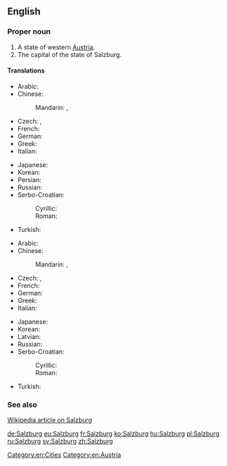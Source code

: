==English==

===Proper noun===
{{wikipedia}}
{{en-proper noun}}

# A state of western [[Austria]].
# The capital of the state of Salzburg.

====Translations====
{{trans-top|state}}
* Arabic: {{t-|ar|سالزبورغ|m|tr=sālzbūrġ|sc=Arab}}
* Chinese:
*: Mandarin: {{t|zh|薩爾茲堡|sc=Hani}}, {{t|zh|萨尔茲堡|tr=Sà'ěrzībǎo|sc=Hani}}
* Czech: {{t-|cs|Salcbursko|n}}, {{t-|cs|Solnohradsko|n}}
* French: {{t-|fr|Salzbourg|m}}
* German: {{t+|de|Salzburg|n}}
* Greek: {{t-|el|Σάλτσμπουργκ|tr=Sáltsbourg|sc=Grek}}
* Italian: {{t-|it|Salisburgo|m}}
{{trans-mid}}
* Japanese: {{t-|ja|ザルツブルク|tr=Zarutsuburuku|sc=Jpan}}
* Korean: {{t-|ko|잘츠부르크|tr=Jalcheubureukeu|sc=Kore}}
* Persian: {{t-|fa|زالتسبورگ|tr=Zâlsburg|sc=fa-Arab}}
* Russian: {{t-|ru|Зальцбург|m|tr=Zál'cburg}}
* Serbo-Croatian:
*: Cyrillic: {{t-|sh|Салцбург|m}}
*: Roman: {{t-|sh|Salcburg|m}}
* Turkish: {{t-|tr|Salzburg}}
{{trans-bottom}}

{{trans-top|capital}}
* Arabic: {{t-|ar|سالزبورغ|m|tr=sālzbūrġ|sc=Arab}}
* Chinese:
*: Mandarin: {{t|zh|薩爾茲堡|sc=Hani}}, {{t|zh|萨尔茲堡|tr=Sà'ěrzībǎo|sc=Hani}}
* Czech: {{t-|cs|Salcburk|m}}, {{t+|cs|Solnohrad|m}}
* French: {{t-|fr|Salzbourg|m}}
* German: {{t+|de|Salzburg|n}}
* Greek: {{t-|el|Σάλτσμπουργκ|tr=Sáltsbourg|sc=Grek}}
* Italian: {{t-|it|Salisburgo|f}}
{{trans-mid}}
* Japanese: {{t-|ja|ザルツブルク|tr=Zarutsuburuku|sc=Jpan}}
* Korean: {{t-|ko|잘츠부르크|tr=Jalcheubureukeu|sc=Kore}}
* Latvian: {{t-|lv|Zalcburga|f}}
* Russian: {{t-|ru|Зальцбург|m|tr=Zál'cburg}}
* Serbo-Croatian:
*: Cyrillic: {{t-|sh|Салцбург|m}}
*: Roman: {{t-|sh|Salcburg|m}}
* Turkish: {{t-|tr|Salzburg}}
{{trans-bottom}}

===See also===
[[w:Salzburg|Wikipedia article on Salzburg]]

[[Category:en:Cities]]
[[Category:en:Austria]]

[[de:Salzburg]]
[[eu:Salzburg]]
[[fr:Salzburg]]
[[ko:Salzburg]]
[[hu:Salzburg]]
[[pl:Salzburg]]
[[ru:Salzburg]]
[[sv:Salzburg]]
[[zh:Salzburg]]